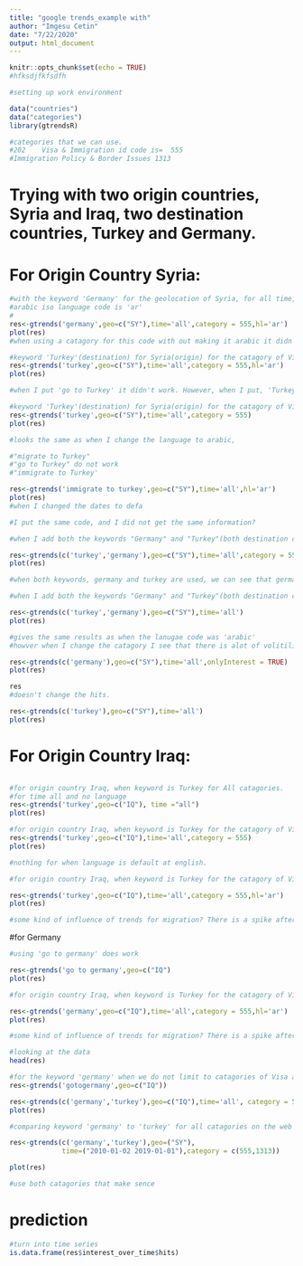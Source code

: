 ```yaml
---
title: "google trends_example with"
author: "Imgesu Cetin"
date: "7/22/2020"
output: html_document
---
```


```r
knitr::opts_chunk$set(echo = TRUE)
#hfksdjfkfsdfh
```

```r
#setting up work environment

data("countries")
data("categories")
library(gtrendsR)

#categories that we can use.
#202	Visa & Immigration id code is=	555
#Immigration Policy & Border Issues	1313
```

# Trying with two origin countries, Syria and Iraq, two destination countries, Turkey and Germany.

# For Origin Country Syria:
```r
#with the keyword 'Germany' for the geolocation of Syria, for all time, which is ever since 2004
#arabic iso language code is 'ar'
#
res<-gtrends('germany',geo=c("SY"),time='all',category = 555,hl='ar')
plot(res)
#when using a catagory for this code with out making it arabic it didn't work. when i changed to hl='ar' it worked. 
```
```r
#keyword 'Turkey'(destination) for Syria(origin) for the catagory of Visa and immigration
res<-gtrends('turkey',geo=c("SY"),time='all',category = 555,hl='ar')
plot(res)

#when I put 'go to Turkey' it didn't work. However, when I put, 'Turkey' it works.

```

```r
#keyword 'Turkey'(destination) for Syria(origin) for the catagory of Visa and immigration, when they search it in english, default version
res<-gtrends('turkey',geo=c("SY"),time='all',category = 555)
plot(res)

#looks the same as when I change the language to arabic,
```

```r

#"migrate to Turkey"
#"go to Turkey" do not work
#"immigrate to Turkey'

res<-gtrends('immigrate to turkey',geo=c("SY"),time='all',hl='ar')
plot(res)
#when I changed the dates to defa

#I put the same code, and I did not get the same information?

```
```r
#when I add both the keywords "Germany" and "Turkey"(both destination countries) for geolocation of "Syria"(orgin country) for the catagory of visa and migration, and when the language code is 'arabic'

res<-gtrends(c('turkey','germany'),geo=c("SY"),time='all',category = 555 ,hl='ar')
plot(res)

#when both keywords, germany and turkey are used, we can see that germany has a higher hit proportion compared to Turkey for the orgin country Syria
```

```r
#when I add both the keywords "Germany" and "Turkey"(both destination countries) for geolocation of "Syria"(orgin country) for the catagory of visa and migration, and when the language code is 'english'.

res<-gtrends(c('turkey','germany'),geo=c("SY"),time='all')
plot(res)

#gives the same results as when the lanugae code was 'arabic'
#howver when I change the catagory I see that there is alot of volitility, this may be becayse searches for 'germany' and ;turkey' maybe searched in other motives aside for migration purposes. 
```

```r
res<-gtrends(c('germany'),geo=c("SY"),time='all',onlyInterest = TRUE)
plot(res)

res
#doesn't change the hits.

```



```r
res<-gtrends(c('turkey'),geo=c("SY"),time='all')
plot(res)
```

# For Origin Country Iraq:

```r

```


```r
#for origin country Iraq, when keyword is Turkey for All catagories.
#for time all and no language
res<-gtrends('turkey',geo=c("IQ"), time ="all")
plot(res)

```


```r
#for origin country Iraq, when keyword is Turkey for the catagory of Visa and Immigration and when language is English.
res<-gtrends('turkey',geo=c("IQ"),time='all',category = 555)
plot(res)

#nothing for when language is default at english. 
```

```r
#for origin country Iraq, when keyword is Turkey for the catagory of Visa and Immigration and when language is Arabic.

res<-gtrends('turkey',geo=c("IQ"),time='all',category = 555,hl='ar')
plot(res)

#some kind of influence of trends for migration? There is a spike after 2013?
```

#for Germany
```r
#using 'go to germany' does work 

res<-gtrends('go to germany',geo=c("IQ")
plot(res)
```


```r
#for origin country Iraq, when keyword is Turkey for the catagory of Visa and Immigration and when language is Arabic.

res<-gtrends('germany',geo=c("IQ"),time='all',category = 555,hl='ar')
plot(res)

#some kind of influence of trends for migration? There is a spike after 2013?
```

```r
#looking at the data
head(res)
```

```r
#for the keyword 'germany' when we do not limit to catagories of Visa and Immigration
res<-gtrends('gotogermany',geo=c("IQ"))

```

```r
res<-gtrends(c('germany','turkey'),geo=c("IQ"),time='all', category = 555,hl='ar')
plot(res)

```


```r
#comparing keyword 'germany' to 'turkey' for all catagories on the web for all time.

res<-gtrends(c('germany','turkey'),geo=("SY"),
             time=("2010-01-02 2019-01-01"),category = c(555,1313))

plot(res)

#use both catagories that make sence
```

# prediction

```r
#turn into time series
is.data.frame(res$interest_over_time$hits)
```

```r

```

